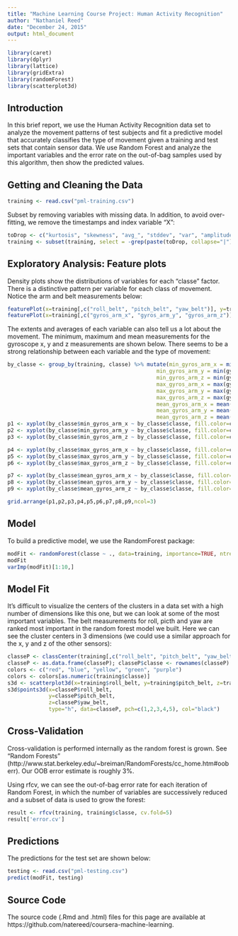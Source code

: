 ```yaml
---
title: "Machine Learning Course Project: Human Activity Recognition"
author: "Nathaniel Reed"
date: "December 24, 2015"
output: html_document
---
```


```r
library(caret)
library(dplyr)
library(lattice)
library(gridExtra)
library(randomForest)
library(scatterplot3d)
```

## Introduction

In this brief report, we use the Human Activity Recognition data set to analyze the movement patterns of test subjects and fit a predictive model that accurately classifies the type of movement given a training and test sets that contain sensor data. We use Random Forest and analyze the important variables and the error rate on the out-of-bag samples used by this algorithm, then show the predicted values.

## Getting and Cleaning the Data

```r
training <- read.csv("pml-training.csv")
````

Subset by removing variables with missing data. In addition, to avoid over-fitting, we remove the timestamps and index variable "X":

```r
toDrop <- c("kurtosis", "skewness", "avg_", "stddev", "var", "amplitude", "min", "max", "cvtd_timestamp", "num_window", "new_window", "user_name", "X", "raw_timestamp")
training <- subset(training, select = -grep(paste(toDrop, collapse="|"), names(training)))
```

## Exploratory Analysis: Feature plots

Density plots show the distributions of variables for each "classe" factor. There is a distinctive pattern per variable for each class of movement. Notice the arm and belt measurements below:

```r
featurePlot(x=training[,c("roll_belt", "pitch_belt", "yaw_belt")], y=training$classe, plot="density", auto.key=list(columns=5))
featurePlot(x=training[,c("gyros_arm_x", "gyros_arm_y", "gyros_arm_z")], y=training$classe, plot="density", auto.key=list(columns=5))
```

The extents and averages of each variable can also tell us a lot about the movement. The minimum, maximum and mean measurements for the gyroscope x, y and z measurements are shown below. There seems to be a strong relationship between each variable and the type of movement:

```r
by_classe <- group_by(training, classe) %>% mutate(min_gyros_arm_x = min(gyros_arm_x),
                                               min_gyros_arm_y = min(gyros_arm_y),
                                               min_gyros_arm_z = min(gyros_arm_z),
                                               max_gyros_arm_x = max(gyros_arm_x),
                                               max_gyros_arm_y = max(gyros_arm_y),
                                               max_gyros_arm_z = max(gyros_arm_z),
                                               mean_gyros_arm_x = mean(gyros_arm_x),
                                               mean_gyros_arm_y = mean(gyros_arm_y),
                                               mean_gyros_arm_z = mean(gyros_arm_z)) 
p1 <- xyplot(by_classe$min_gyros_arm_x ~ by_classe$classe, fill.color=colors, groups=by_classe$classe, pch=c(1,2,3,4,5), xlab = "Movement type", ylab="Min X")
p2 <- xyplot(by_classe$min_gyros_arm_y ~ by_classe$classe, fill.color=colors, groups=by_classe$classe, pch=c(1,2,3,4,5), xlab = "Movement type", ylab="Min Y")
p3 <- xyplot(by_classe$min_gyros_arm_z ~ by_classe$classe, fill.color=colors, groups=by_classe$classe, pch=c(1,2,3,4,5), xlab = "Movement type", ylab="Min Z")

p4 <- xyplot(by_classe$max_gyros_arm_x ~ by_classe$classe, fill.color=colors, groups=by_classe$classe, pch=c(1,2,3,4,5), xlab = "Movement type", ylab="Max X")
p5 <- xyplot(by_classe$max_gyros_arm_y ~ by_classe$classe, fill.color=colors, groups=by_classe$classe, pch=c(1,2,3,4,5), xlab = "Movement type", ylab="Max Y")
p6 <- xyplot(by_classe$max_gyros_arm_z ~ by_classe$classe, fill.color=colors, groups=by_classe$classe, pch=c(1,2,3,4,5), xlab = "Movement type", ylab="Max Z")

p7 <- xyplot(by_classe$mean_gyros_arm_x ~ by_classe$classe, fill.color=colors, groups=by_classe$classe, pch=c(1,2,3,4,5), xlab = "Movement type", ylab="Mean X")
p8 <- xyplot(by_classe$mean_gyros_arm_y ~ by_classe$classe, fill.color=colors, groups=by_classe$classe, pch=c(1,2,3,4,5), xlab = "Movement type", ylab="Mean Y")
p9 <- xyplot(by_classe$mean_gyros_arm_z ~ by_classe$classe, fill.color=colors, groups=by_classe$classe, pch=c(1,2,3,4,5), xlab = "Movement type", ylab="Mean Z")

grid.arrange(p1,p2,p3,p4,p5,p6,p7,p8,p9,ncol=3)
```

## Model

To build a predictive model, we use the RandomForest package:

```r
modFit <- randomForest(classe ~ ., data=training, importance=TRUE, ntree=10, proximity=TRUE)
modFit
varImp(modFit)[1:10,]
```

## Model Fit

It's difficult to visualize the centers of the clusters in a data set with a high number of dimensions like this one, but we can look at some of the most important variables. The belt measurements for roll, picth and yaw are ranked most important in the random forest model we built. Here we can see the cluster centers in 3 dimensions (we could use a similar approach for the x, y and z of the other sensors):

```r
classeP <- classCenter(training[,c("roll_belt", "pitch_belt", "yaw_belt")], training$classe, modFit$proximity)
classeP <- as.data.frame(classeP); classeP$classe <- rownames(classeP)
colors <- c("red", "blue", "yellow", "green", "purple")
colors <- colors[as.numeric(training$classe)]
s3d <- scatterplot3d(x=training$roll_belt, y=training$pitch_belt, z=training$yaw_belt, type="h", color=colors) 
s3d$points3d(x=classeP$roll_belt, 
             y=classeP$pitch_belt, 
             z=classeP$yaw_belt, 
             type="h", data=classeP, pch=c(1,2,3,4,5), col="black") 
```

## Cross-Validation

Cross-validation is performed internally as the random forest is grown. See "Random Forests" (http://www.stat.berkeley.edu/~breiman/RandomForests/cc_home.htm#ooberr). Our OOB error estimate is roughly 3%.

Using rfcv, we can see the out-of-bag error rate for each iteration of Random Forest, in which the number of variables are successively reduced and a subset of data is used to grow the forest:

```r
result <- rfcv(training, training$classe, cv.fold=5)
result['error.cv']
```

## Predictions

The predictions for the test set are shown below:

```r
testing <- read.csv("pml-testing.csv")
predict(modFit, testing)
```

## Source Code

The source code (.Rmd and .html) files for this page are available at https://github.com/natereed/coursera-machine-learning.
